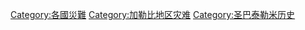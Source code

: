 [[Category:各國災難|Category:各國災難]]
[[Category:加勒比地区灾难|Category:加勒比地区灾难]]
[[Category:圣巴泰勒米历史|Category:圣巴泰勒米历史]]